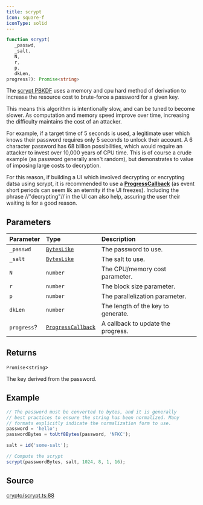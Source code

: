 ```yaml
---
title: scrypt
icon: square-f
iconType: solid
---
```


```ts
function scrypt(
   _passwd, 
   _salt, 
   N, 
   r, 
   p, 
   dkLen, 
progress?): Promise<string>
```

The [scrypt PBKDF](https://en.wikipedia.org/wiki/Scrypt) uses a memory and cpu hard method of derivation to increase
the resource cost to brute-force a password for a given key.

This means this algorithm is intentionally slow, and can be tuned to become slower. As computation and memory speed
improve over time, increasing the difficulty maintains the cost of an attacker.

For example, if a target time of 5 seconds is used, a legitimate user which knows their password requires only 5
seconds to unlock their account. A 6 character password has 68 billion possibilities, which would require an attacker
to invest over 10,000 years of CPU time. This is of course a crude example (as password generally aren't random), but
demonstrates to value of imposing large costs to decryption.

For this reason, if building a UI which involved decrypting or encrypting datsa using scrypt, it is recommended to
use a [**ProgressCallback**](../types-aliases/ProgressCallback) (as event short periods can seem lik an eternity if
the UI freezes). Including the phrase //"decrypting"// in the UI can also help, assuring the user their waiting is
for a good reason.

## Parameters

| Parameter | Type | Description |
| :------ | :------ | :------ |
| `_passwd` | [`BytesLike`](/sdk/content/type-aliases/BytesLike) | The password to use. |
| `_salt` | [`BytesLike`](/sdk/content/type-aliases/BytesLike) | The salt to use. |
| `N` | `number` | The CPU/memory cost parameter. |
| `r` | `number` | The block size parameter. |
| `p` | `number` | The parallelization parameter. |
| `dkLen` | `number` | The length of the key to generate. |
| `progress`? | [`ProgressCallback`](/sdk/content/type-aliases/ProgressCallback) | A callback to update the progress. |

## Returns

`Promise`\<`string`\>

The key derived from the password.

## Example

```ts
// The password must be converted to bytes, and it is generally
// best practices to ensure the string has been normalized. Many
// formats explicitly indicate the normalization form to use.
password = 'hello';
passwordBytes = toUtf8Bytes(password, 'NFKC');

salt = id('some-salt');

// Compute the scrypt
scrypt(passwordBytes, salt, 1024, 8, 1, 16);
```

## Source

[crypto/scrypt.ts:88](https://github.com/dominant-strategies/quais.js/blob/efab3247fa7ea8c0c680c58d030bd569a590a580/src/crypto/scrypt.ts#L88)
